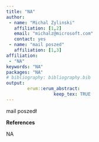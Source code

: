 ```yaml
---
title: "NA"
author:
 - name: "Michal Zylinski"
   affiliation: [1,2]
   email: "michalz@microsoft.com"
   contact: yes
 - name: "mail poszed"
   affiliation: [1,3]
affiliation:
 - "NA"
keywords: "NA"
packages: "NA"
# bibliography: bibliography.bib
output:  
        erum::erum_abstract:
                  keep_tex: TRUE
---
```


mail poszedł

**References**

NA
